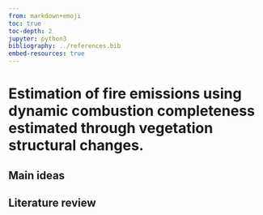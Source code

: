 ```yaml
---
from: markdown+emoji
toc: true
toc-depth: 2
jupyter: python3
bibliography: ../references.bib
embed-resources: true
---
```


# Estimation of fire emissions using dynamic combustion completeness estimated through vegetation structural changes.

## Main ideas

## Literature review

